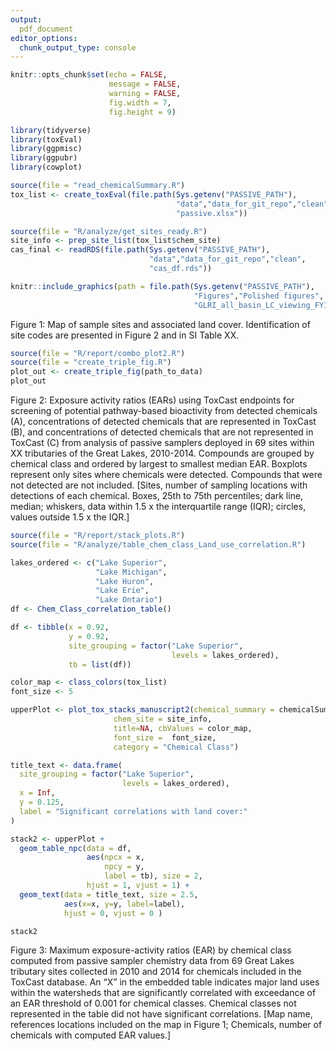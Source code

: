 ```yaml
---
output: 
  pdf_document
editor_options: 
  chunk_output_type: console
---
```


```r
knitr::opts_chunk$set(echo = FALSE,
                      message = FALSE,
                      warning = FALSE,
                      fig.width = 7,
                      fig.height = 9)

library(tidyverse)
library(toxEval)
library(ggpmisc)
library(ggpubr)
library(cowplot)

source(file = "read_chemicalSummary.R")
tox_list <- create_toxEval(file.path(Sys.getenv("PASSIVE_PATH"),
                                     "data","data_for_git_repo","clean",
                                     "passive.xlsx"))

source(file = "R/analyze/get_sites_ready.R")
site_info <- prep_site_list(tox_list$chem_site)
cas_final <- readRDS(file.path(Sys.getenv("PASSIVE_PATH"),
                               "data","data_for_git_repo","clean",
                               "cas_df.rds"))

```


```r
knitr::include_graphics(path = file.path(Sys.getenv("PASSIVE_PATH"),
                                         "Figures","Polished figures",
                                         "GLRI_all_basin_LC_viewing_FY19_Mod3.pdf"))
```
Figure 1: Map of sample sites and associated land cover.  Identification of site codes are presented in Figure 2 and in SI Table XX. 


```r
source(file = "R/report/combo_plot2.R")
source(file = "create_triple_fig.R")
plot_out <- create_triple_fig(path_to_data)
plot_out
```

Figure 2: Exposure activity ratios (EARs) using ToxCast endpoints for screening of potential pathway-based bioactivity from detected chemicals (A), concentrations of detected chemicals that are represented in ToxCast (B), and concentrations of detected chemicals that are not represented in ToxCast (C) from analysis of passive samplers deployed in 69 sites within XX tributaries of the Great Lakes, 2010-2014. Compounds are grouped by chemical class and ordered by largest to smallest median EAR. Boxplots represent only sites where chemicals were detected. Compounds that were not detected are not included.  [Sites, number of sampling locations with detections of each chemical. Boxes, 25th to 75th percentiles; dark line, median; whiskers, data within 1.5 x the interquartile range (IQR); circles, values outside 1.5 x the IQR.]

```r

source(file = "R/report/stack_plots.R")
source(file = "R/analyze/table_chem_class_Land_use_correlation.R")

lakes_ordered <- c("Lake Superior",
                   "Lake Michigan",
                   "Lake Huron",
                   "Lake Erie",
                   "Lake Ontario")
df <- Chem_Class_correlation_table()

df <- tibble(x = 0.92,
             y = 0.92,
             site_grouping = factor("Lake Superior", 
                                    levels = lakes_ordered),
             tb = list(df))

color_map <- class_colors(tox_list)
font_size <- 5

upperPlot <- plot_tox_stacks_manuscript2(chemical_summary = chemicalSummary, 
                       chem_site = site_info, 
                       title=NA, cbValues = color_map,
                       font_size =  font_size, 
                       category = "Chemical Class")

title_text <- data.frame(
  site_grouping = factor("Lake Superior", 
                         levels = lakes_ordered),
  x = Inf,
  y = 0.125,
  label = "Significant correlations with land cover:"
) 

stack2 <- upperPlot +
  geom_table_npc(data = df,
                 aes(npcx = x, 
                     npcy = y,
                     label = tb), size = 2,
                 hjust = 1, vjust = 1) +
  geom_text(data = title_text, size = 2.5,
            aes(x=x, y=y, label=label),
            hjust = 0, vjust = 0 )

stack2
```

Figure 3: Maximum exposure-activity ratios (EAR) by chemical class computed from passive sampler chemistry data from 69 Great Lakes tributary sites collected in 2010 and 2014 for chemicals included in the ToxCast database. An “X” in the embedded table indicates major land uses within the watersheds that are significantly correlated with exceedance of an EAR threshold of 0.001 for chemical classes. Chemical classes not represented in the table did not have significant correlations. [Map name, references locations included on the map in Figure 1; Chemicals, number of chemicals with computed EAR values.]